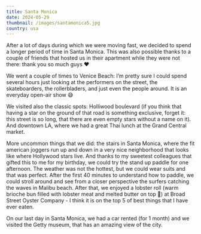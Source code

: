 ```yaml
---
title: Santa Monica
date: 2024-05-29
thumbnail: /images/santamonica5.jpg
country: usa
---
```


After a lot of days during which we were moving fast, we decided to spend a longer period of time in Santa Monica. This was also possible thanks to a couple of friends that hosted us in their apartment while they were not there: thank you so much guys ❤️

<BigSpace />

We went a couple of times to Venice Beach: I’m pretty sure I could spend several hours just looking at the performers on the street, the skateboarders, the rollerbladers, and just even the people around. It is an everyday open-air show 😅

<ImageComponent src="/images/santamonica1.jpg" alt="Santa Monica" />
<ImageComponent src="/images/santamonica2.jpg" alt="Santa Monica" />
<ImageComponent src="/images/santamonica3.jpg" alt="Santa Monica" />

We visited also the classic spots: Holliwood boulevard (if you think that having a star on the ground of that road is something exclusive, forget it: this street is so long, that there are even empty stars without a name on it). And downtown LA, where we had a great Thai lunch at the Grand Central market.

<ImageComponent src="/images/santamonica4.jpg" alt="Santa Monica" />
<ImageComponent src="/images/santamonica5.jpg" alt="Santa Monica" />
<ImageComponent src="/images/santamonica6.jpg" alt="Santa Monica" />
<ImageComponent src="/images/santamonica7.jpg" alt="Santa Monica" />

More uncommon things that we did: the stairs in Santa Monica, where the fit american joggers run up and down in a very nice neighborhood that looks like where Hollywood stars live. And thanks to my sweetest colleagues that gifted this to me for my birthday, we could try the stand up paddle for one afternoon. The weather was not the hottest, but we could wear suits and that was perfect. After the first 40 minutes to understand how to paddle, we could stroll around and see from a closer perspective the surfers catching the waves in Malibu beach. After that, we enjoyed a lobster roll (warm brioche bun filled with lobster meat and melted butter on top 🤤) at Broad Street Oyster Company - I think it is on the top 5 of best things that I have ever eaten.

<ImageComponent src="/images/santamonica8.jpg" alt="Santa Monica" />
<ImageComponent src="/images/santamonica9.jpg" alt="Santa Monica" />

On our last day in Santa Monica, we had a car rented (for 1 month) and we visited the Getty museum, that has an amazing view of the city.

<ImageComponent src="/images/santamonica10.jpg" alt="Santa Monica" />
<ImageComponent src="/images/santamonica11.jpg" alt="Santa Monica" />